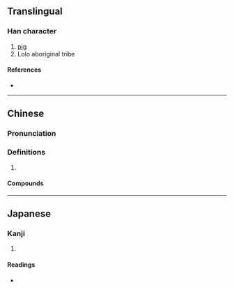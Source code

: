 {{character info/new}}
{{also|猡}}
==Translingual==

===Han character===
{{Han char|rn=94|rad=犬|as=19|sn=22|four=46214|canj=KHWLG|ids=⿰犭羅}}

# [[pig]]
# Lolo aboriginal tribe

====References====
* {{Han ref|kx=0721.231|dkj=20803|dj=1133.200|hdz=21378.170|uh=7380|ud=29568|bh=C57A|bd=50554}}

----

==Chinese==
{{zh-forms|s=猡}}

===Pronunciation===
{{zh-pron
|m=luó
|c=lo4
|cat=
}}

===Definitions===
{{zh-hanzi}}

# {{rfdef|zh}}

====Compounds====
{{zh-der|猓玀|豬玀}}

----

==Japanese==

===Kanji===
{{ja-kanji|grade=|rs=犬19}}

# {{defn|lang=ja|sort=犬19}}

====Readings====
* {{ja-readings|on=[[ら]] (ra)|kun=}}
